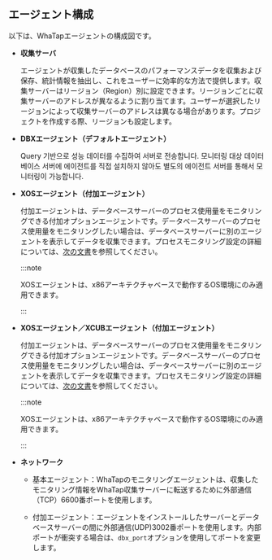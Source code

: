 ## エージェント構成

以下は、WhaTapエージェントの構成図です。 

<Xclude product='cubrid'>

<ImgLang img='agent-xos-architecture.png' desc='에이전트 구성도' />

</Xclude>

<InDoc product='cubrid'>

<ImgLang img='agent-xos-xcub-architecture.png' desc='에이전트 구성도' />

</InDoc>

-   **収集サーバ**

    エージェントが収集したデータベースのパフォーマンスデータを収集および保存、統計情報を抽出し、これをユーザーに効率的な方法で提供します。収集サーバーはリージョン（Region）別に設定できます。リージョンごとに収集サーバーのアドレスが異なるように割り当てます。ユーザーが選択したリージョンによって収集サーバーのアドレスは異なる場合があります。プロジェクトを作成する際、リージョンも設定します。

-   **DBXエージェント（デフォルトエージェント）**

    Query 기반으로 성능 데이터를 수집하여 서버로 전송합니다. 모니터링 대상 데이터베이스 서버에 에이전트를 직접 설치하지 않아도 별도의 에이전트 서버를 통해서 모니터링이 가능합니다.

<Xclude product='cubrid'>

-   **XOSエージェント（付加エージェント）**

    付加エージェントは、データベースサーバーのプロセス使用量をモニタリングできる付加オプションエージェントです。データベースサーバーのプロセス使用量をモニタリングしたい場合は、データベースサーバーに別のエージェントを表示してデータを収集できます。プロセスモニタリング設定の詳細については、[次の文書](agent-manage)を参照してください。

    :::note

    XOSエージェントは、x86アーキテクチャベースで動作するOS環境にのみ適用できます。

    :::

</Xclude>
<InDoc product='cubrid'>

-   **XOSエージェント／XCUBエージェント（付加エージェント）**

    付加エージェントは、データベースサーバーのプロセス使用量をモニタリングできる付加オプションエージェントです。データベースサーバーのプロセス使用量をモニタリングしたい場合は、データベースサーバーに別のエージェントを表示してデータを収集できます。プロセスモニタリング設定の詳細については、[次の文書](agent-manage)を参照してください。

    :::note

    XOSエージェントは、x86アーキテクチャベースで動作するOS環境にのみ適用できます。

    :::

</InDoc>

-   **ネットワーク**

    -   基本エージェント：WhaTapのモニタリングエージェントは、収集したモニタリング情報をWhaTap収集サーバーに転送するために外部通信（TCP）6600番ポートを使用します。

    -   付加エージェント：エージェントをインストールしたサーバーとデータベースサーバーの間に外部通信(UDP)3002番ポートを使用します。内部ポートが衝突する場合は、`dbx_port`オプションを使用してポートを変更します。
